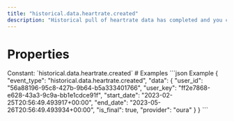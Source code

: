 ```yaml
---
title: "historical.data.heartrate.created"
description: "Historical pull of heartrate data has completed and you can now pull data for this resource."
---
```

# Properties
<ResponseField name="event_type" type="const string" required="true">
Constant: `historical.data.heartrate.created`
</ResponseField>
<ResponseField name="data" type="HistoricalDataCreated" required="true">
<Expandable title="HistoricalDataCreated" defaultOpen="true">
<ResponseField name="user_id" type="string" required="true">
</ResponseField>
<ResponseField name="user_key" type="string" required="true">
</ResponseField>
<ResponseField name="start_date" type="string" required="true">
</ResponseField>
<ResponseField name="end_date" type="string" required="true">
</ResponseField>
<ResponseField name="is_final" type="boolean" required="true">
</ResponseField>
<ResponseField name="provider" type="string" required="true">
</ResponseField>
</Expandable>
</ResponseField>
# Examples
<CodeGroup>
```json Example
{
  "event_type": "historical.data.heartrate.created",
  "data": {
    "user_id": "56a88196-95c8-427b-9b64-b5a333401766",
    "user_key": "ff2e7868-e628-43a3-9c9a-bb1e1cdce91f",
    "start_date": "2023-02-25T20:56:49.493917+00:00",
    "end_date": "2023-05-26T20:56:49.493934+00:00",
    "is_final": true,
    "provider": "oura"
  }
}
```
</CodeGroup>
